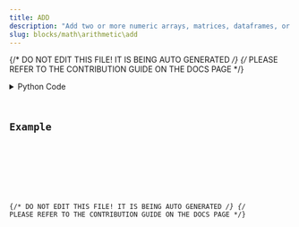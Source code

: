 ```yaml
---
title: ADD
description: "Add two or more numeric arrays, matrices, dataframes, or constants element-wise."
slug: blocks/math\arithmetic\add
---
```


{/* DO NOT EDIT THIS FILE! IT IS BEING AUTO GENERATED */}
{/* PLEASE REFER TO THE CONTRIBUTION GUIDE ON THE DOCS PAGE */}


<PythonDocsDisplay docstring={docstring} />
<details>
<summary>Python Code</summary>



<Code code={pythonCode} lang="py" wrap theme="dracula" />

[Find this Flojoy Block on GitHub](https://github.com/flojoy-ai/blocks/blob/main/blocks/MATH\ARITHMETIC\ADD/ADD.py)

</details>

## Example


<GetHelpWidget />


<AppDisplay app={app} blockName="ADD" client:visible />


<Example />

{/* DO NOT EDIT THIS FILE! IT IS BEING AUTO GENERATED */}
{/* PLEASE REFER TO THE CONTRIBUTION GUIDE ON THE DOCS PAGE */}
